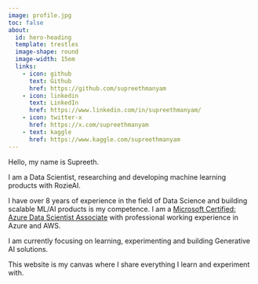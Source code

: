 ```yaml
---
image: profile.jpg
toc: false
about:
  id: hero-heading
  template: trestles
  image-shape: round
  image-width: 15em
  links:
    - icon: github
      text: Github
      href: https://github.com/supreethmanyam
    - icon: linkedin
      text: LinkedIn
      href: https://www.linkedin.com/in/supreethmanyam/
    - icon: twitter-x
      href: https://x.com/supreethmanyam
    - text: kaggle
      href: https://www.kaggle.com/supreethmanyam
---
```


:::{#hero-heading}

Hello, my name is Supreeth.

I am a Data Scientist, researching and developing machine learning products with RozieAI.

I have over 8 years of experience in the field of Data Science and building scalable ML/AI products is my competence.
I am a [Microsoft Certified: Azure Data Scientist Associate](https://learn.microsoft.com/api/credentials/share/en-us/supreethmanyam/2B5B1AA5C82CB8DB?sharingId=5905BBEC899E55C1) with professional working experience in Azure and AWS.

I am currently focusing on learning, experimenting and building Generative AI solutions.

This website is my canvas where I share everything I learn and experiment with.

:::
